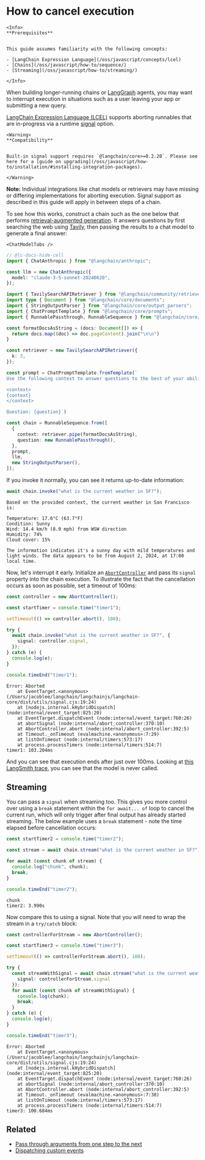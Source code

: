 # How to cancel execution

```{=mdx}
<Info>
**Prerequisites**


This guide assumes familiarity with the following concepts:

- [LangChain Expression Language](/oss/javascript/concepts/lcel)
- [Chains](/oss/javascript/how-to/sequence/)
- [Streaming](/oss/javascript/how-to/streaming/)

</Info>
```
When building longer-running chains or [LangGraph](https://langchain-ai.github.io/langgraphjs/) agents, you may want to interrupt execution in situations such as a user leaving your app or submitting a new query.

[LangChain Expression Language (LCEL)](/oss/javascript/concepts/lcel) supports aborting runnables that are in-progress via a runtime [signal](https://developer.mozilla.org/en-US/docs/Web/API/AbortController/signal) option.

```{=mdx}
<Warning>
**Compatibility**


Built-in signal support requires `@langchain/core>=0.2.20`. Please see here for a [guide on upgrading](/oss/javascript/how-to/installation/#installing-integration-packages).

</Warning>
```
**Note:** Individual integrations like chat models or retrievers may have missing or differing implementations for aborting execution. Signal support as described in this guide will apply in between steps of a chain.

To see how this works, construct a chain such as the one below that performs [retrieval-augmented generation](/oss/javascript/tutorials/rag). It answers questions by first searching the web using [Tavily](/oss/javascript/integrations/retrievers/tavily), then passing the results to a chat model to generate a final answer:

```{=mdx}
<ChatModelTabs />
```
```typescript
// @lc-docs-hide-cell
import { ChatAnthropic } from "@langchain/anthropic";

const llm = new ChatAnthropic({
  model: "claude-3-5-sonnet-20240620",
});
```


```typescript
import { TavilySearchAPIRetriever } from "@langchain/community/retrievers/tavily_search_api";
import type { Document } from "@langchain/core/documents";
import { StringOutputParser } from "@langchain/core/output_parsers";
import { ChatPromptTemplate } from "@langchain/core/prompts";
import { RunnablePassthrough, RunnableSequence } from "@langchain/core/runnables";

const formatDocsAsString = (docs: Document[]) => {
  return docs.map((doc) => doc.pageContent).join("\n\n")
}

const retriever = new TavilySearchAPIRetriever({
  k: 3,
});

const prompt = ChatPromptTemplate.fromTemplate(`
Use the following context to answer questions to the best of your ability:

<context>
{context}
</context>

Question: {question}`)

const chain = RunnableSequence.from([
  {
    context: retriever.pipe(formatDocsAsString),
    question: new RunnablePassthrough(),
  },
  prompt,
  llm,
  new StringOutputParser(),
]);
```

If you invoke it normally, you can see it returns up-to-date information:


```typescript
await chain.invoke("what is the current weather in SF?");
```
```output
Based on the provided context, the current weather in San Francisco is:

Temperature: 17.6°C (63.7°F)
Condition: Sunny
Wind: 14.4 km/h (8.9 mph) from WSW direction
Humidity: 74%
Cloud cover: 15%

The information indicates it's a sunny day with mild temperatures and light winds. The data appears to be from August 2, 2024, at 17:00 local time.
```
Now, let's interrupt it early. Initialize an [`AbortController`](https://developer.mozilla.org/en-US/docs/Web/API/AbortController) and pass its `signal` property into the chain execution. To illustrate the fact that the cancellation occurs as soon as possible, set a timeout of 100ms:


```typescript
const controller = new AbortController();

const startTimer = console.time("timer1");

setTimeout(() => controller.abort(), 100);

try {
  await chain.invoke("what is the current weather in SF?", {
    signal: controller.signal,
  });
} catch (e) {
  console.log(e);
}

console.timeEnd("timer1");
```
```output
Error: Aborted
    at EventTarget.<anonymous> (/Users/jacoblee/langchain/langchainjs/langchain-core/dist/utils/signal.cjs:19:24)
    at [nodejs.internal.kHybridDispatch] (node:internal/event_target:825:20)
    at EventTarget.dispatchEvent (node:internal/event_target:760:26)
    at abortSignal (node:internal/abort_controller:370:10)
    at AbortController.abort (node:internal/abort_controller:392:5)
    at Timeout._onTimeout (evalmachine.<anonymous>:7:29)
    at listOnTimeout (node:internal/timers:573:17)
    at process.processTimers (node:internal/timers:514:7)
timer1: 103.204ms
```
And you can see that execution ends after just over 100ms. Looking at [this LangSmith trace](https://smith.langchain.com/public/63c04c3b-2683-4b73-a4f7-fb12f5cb9180/r), you can see that the model is never called.

## Streaming

You can pass a `signal` when streaming too. This gives you more control over using a `break` statement within the `for await... of` loop to cancel the current run, which will only trigger after final output has already started streaming. The below example uses a `break` statement - note the time elapsed before cancellation occurs:


```typescript
const startTimer2 = console.time("timer2");

const stream = await chain.stream("what is the current weather in SF?");

for await (const chunk of stream) {
  console.log("chunk", chunk);
  break;
}

console.timeEnd("timer2");
```
```output
chunk 
timer2: 3.990s
```
Now compare this to using a signal. Note that you will need to wrap the stream in a `try/catch` block:


```typescript
const controllerForStream = new AbortController();

const startTimer3 = console.time("timer3");

setTimeout(() => controllerForStream.abort(), 100);

try {
  const streamWithSignal = await chain.stream("what is the current weather in SF?", {
    signal: controllerForStream.signal
  });
  for await (const chunk of streamWithSignal) {
    console.log(chunk);
    break;
  } 
} catch (e) {
  console.log(e);  
}

console.timeEnd("timer3");
```
```output
Error: Aborted
    at EventTarget.<anonymous> (/Users/jacoblee/langchain/langchainjs/langchain-core/dist/utils/signal.cjs:19:24)
    at [nodejs.internal.kHybridDispatch] (node:internal/event_target:825:20)
    at EventTarget.dispatchEvent (node:internal/event_target:760:26)
    at abortSignal (node:internal/abort_controller:370:10)
    at AbortController.abort (node:internal/abort_controller:392:5)
    at Timeout._onTimeout (evalmachine.<anonymous>:7:38)
    at listOnTimeout (node:internal/timers:573:17)
    at process.processTimers (node:internal/timers:514:7)
timer3: 100.684ms
```
## Related

- [Pass through arguments from one step to the next](/oss/javascript/how-to/passthrough)
- [Dispatching custom events](/oss/javascript/how-to/callbacks_custom_events)
